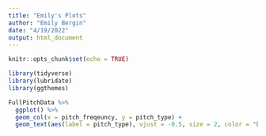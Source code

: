 ```yaml
---
title: "Emily's Plots"
author: "Emily Bergin"
date: "4/19/2022"
output: html_document
---
```



```r
knitr::opts_chunk$set(echo = TRUE)
```

```r
library(tidyverse)
library(lubridate)
library(ggthemes)
```

```r
FullPitchData %>%
  ggplot() %>%
  geom_col(x = pitch_freqeuncy, y = pitch_type) +
  geom_text(aes(label = pitch_type), vjust = -0.5, size = 2, color = "black")
```

